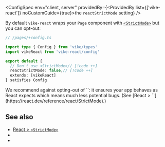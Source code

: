 
<ConfigSpec
  env="client, server"
  providedBy={<ProvidedBy list={['vike-react']} noCustomGuide={true}>the <code>reactStrictMode</code> setting</ProvidedBy>}
/>

By default `vike-react` wraps your <Link href="/Page">`Page` component</Link> with [`<StrictMode>`](https://react.dev/reference/react/StrictMode) but you can opt-out:

```ts
// /pages/+config.ts

import type { Config } from 'vike/types'
import vikeReact from 'vike-react/config'

export default {
  // Don't use <StrictMode>// [!code ++]
  reactStrictMode: false,// [!code ++]
  extends: [vikeReact]
} satisfies Config
```

<Warning>
  We recommend against opting-out of `<StrictMode>`: it ensures your app behaves as React expects which means much less potential bugs. (See [React > `<StrictMode>`](https://react.dev/reference/react/StrictMode).)
</Warning>


## See also

- [React > `<StrictMode>`](https://react.dev/reference/react/StrictMode)
- <Link href="/vike-react"/>
- <Link href="/settings"/>
